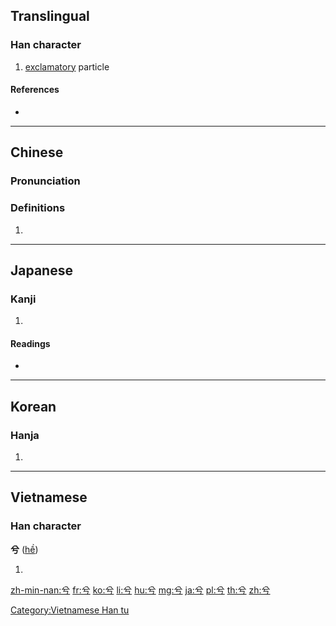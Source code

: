 ==Translingual==

===Han character===
{{Han char|rn=12|rad=八|as=02|sn=4|four=80207|canj=CMVS|ids=⿱八丂}}

# [[exclamatory]] particle

====References====
* {{Han ref|kx=0127.030|dkj=01455|dj=0283.020|hdz=10241.060|uh=516E|ud=20846|bh=A4BC|bd=42172}}

----

==Chinese==
{{zh-forms}}

===Pronunciation===
{{zh-pron
|m=xī
|c=hai4
|mc=y
|oc=y
|ma=
|cat=part
}}

===Definitions===
# {{rfdef|lang=zh}}

----

==Japanese==

===Kanji===
{{ja-kanji|grade=|rs=八02}}

# {{defn|lang=ja|sort=八02}}

====Readings====
* {{ja-readings|on=[[けい]] (kei)|kun=[[の]] (no)}}

----

==Korean==

===Hanja===
{{ko-hanja|hangeul=혜|rv=hye|mr=hye}}

# {{defn|lang=ko|sort=八02}}

----

==Vietnamese==

===Han character===
'''兮''' ([[hề]])

# {{defn|lang=vi}}

[[Category:Vietnamese Han tu]]

[[zh-min-nan:兮]]
[[fr:兮]]
[[ko:兮]]
[[li:兮]]
[[hu:兮]]
[[mg:兮]]
[[ja:兮]]
[[pl:兮]]
[[th:兮]]
[[zh:兮]]